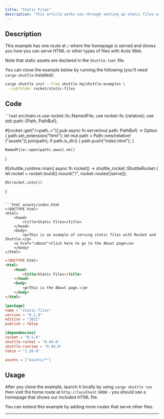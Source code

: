 ```yaml
---
title: "Static Files"
description: "This article walks you through setting up static files with Rocket, an ergonomic framework for simple web applications."
---
```


## Description

This example has one route at `/` where the homepage is served and shows you how you can serve HTML or other types of files with Actix Web.

Note that static assets are declared in the `Shuttle.toml` file.

You can clone the example below by running the following (you'll need `cargo-shuttle` installed):
```bash
cargo shuttle init --from shuttle-hq/shuttle-examples \
 --subfolder rocket/static-files
```

## Code
 
<CodeGroup>
```rust src/main.rs
use rocket::fs::NamedFile;
use rocket::fs::{relative};
use std::path::{Path, PathBuf};

#[rocket::get("/<path..>")]
pub async fn serve(mut path: PathBuf) -> Option<NamedFile> {
    path.set_extension("html");
    let mut path = Path::new(relative!("assets")).join(path);
    if path.is_dir() {
        path.push("index.html");
    }

    NamedFile::open(path).await.ok()
}

#[shuttle_runtime::main]
async fn rocket() -> shuttle_rocket::ShuttleRocket {
    let rocket = rocket::build().mount("/", rocket::routes![serve]);

    Ok(rocket.into())
}
```

```html assets/index.html
<!DOCTYPE html>
<html>
    <head>
        <title>Static Files</title>
    </head>
    <body>
        <p>This is an example of serving static files with Rocket and Shuttle.</p>
	<a href="/about">Click here to go to the About page</a>
    </body>
</html>
```

```html assets/about.html
<!DOCTYPE html>
<html>
    <head>
        <title>Static Files</title>
    </head>
    <body>
        <p>This is the About page.</p>
    </body>
</html>
```

```toml Cargo.toml
[package]
name = "static-files"
version = "0.1.0"
edition = "2021"
publish = false

[dependencies]
rocket = "0.5.0"
shuttle-rocket = "0.44.0"
shuttle-runtime = "0.44.0"
tokio = "1.26.0"
```

```toml Shuttle.toml
assets = ["assets/*"]
```
</CodeGroup>

## Usage

After you clone the example, launch it locally by using `cargo shuttle run` then visit the home route at `http://localhost:8000` - you should see a homepage that shows our included HTML file. 

You can extend this example by adding more routes that serve other files.

---

<Snippet file="other-frameworks.mdx" />

<Snippet file="check-examples.mdx" />

